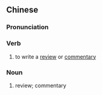 {{also|述评}}
==Chinese==
{{zh-forms|s=述评}}

===Pronunciation===
{{zh-pron
|m=shùpíng
|c=seot6 ping4
|mn=qz,xm,zz:su̍t-phêng
|cat=v,n
}}

===Verb===
{{zh-verb}}

# to write a [[review]] or [[commentary]]

===Noun===
{{zh-noun}}

# review; commentary